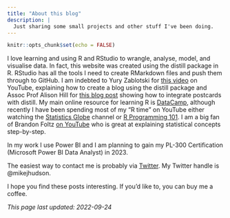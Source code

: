 ```yaml
---
title: "About this blog"
description: |
  Just sharing some small projects and other stuff I've been doing.
---
```


```r
knitr::opts_chunk$set(echo = FALSE)
```
I love learning and using R and RStudio to wrangle, analyse, model, and visualise data.
In fact, this website was created using the distill package in R. RStudio has all the tools
I need to create RMarkdown files and push them through to GitHub. I am indebted to
Yury Zablotski for [this video](https://www.youtube.com/watch?v=WZt4H-ogH3s) on YouTube,
explaining how to create a blog using the distill package
and Assoc Prof Alison Hill for [this blog post](https://www.apreshill.com/blog/2020-12-postcards-distill/)
showing how to integrate postcards with distill.
My main online resource for learning R is [DataCamp](https://www.datacamp.com/), although recently I have been spending most of my "R time" on YouTube either watching the [Statistics Globe](https://www.youtube.com/channel/UCyHEww8_SCdxZvEnkCfi55w) channel or
[R Programming 101](https://www.youtube.com/c/RProgramming101).
I am a big fan of Brandon Foltz [on YouTube](https://www.youtube.com/channel/UCFrjdcImgcQVyFbK04MBEhA) who is great at explaining statistical concepts step-by-step.

In my work I use Power BI and I am planning to gain my PL-300 Certification (Microsoft Power BI Data Analyst) in 2023.

The easiest way to contact me is probably via [Twitter](https://twitter.com/mikejhudson).
My Twitter handle is @mikejhudson.

I hope you find these posts interesting. If you'd like to, you can buy me a coffee.

*This page last updated: 2022-09-24*